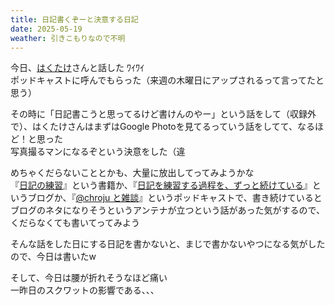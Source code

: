 ```yaml
---
title: 日記書くぞーと決意する日記
date: 2025-05-19
weather: 引きこもりなので不明
---
```

今日、[はくたけ](https://x.com/hacktk)さんと話した ﾜｲﾜｲ  
ポッドキャストに呼んでもらった（来週の木曜日にアップされるって言ってたと思う）

その時に「日記書こうと思ってるけど書けんのやー」という話をして（収録外で）、はくたけさんはまずはGoogle Photoを見てるっていう話をしてて、なるほど！と思った  
写真撮るマンになるぞという決意をした（違

めちゃくだらないこととかも、大量に放出してってみようかな  
『[日記の練習](https://www.nhk-book.co.jp/detail/000000057472024.html?srsltid=AfmBOor6vUzcfwYVboDGGOZZVSmqhCdm03c40XpVjpMDLYFekhj7Qds7)』という書籍か、『[日記を練習する過程を、ずっと続けている](https://chroju.hatenablog.jp/entry/20241019/practice_of_writing_diary)』というブログか、『[@chroju と雑談](https://hacktk.net/podcasts/32/)』というポッドキャストで、書き続けているとブログのネタになりそうというアンテナが立つという話があった気がするので、くだらなくても書いてってみよう

そんな話をした日にする日記を書かないと、まじで書かないやつになる気がしたので、今日は書いたw

そして、今日は腰が折れそうなほど痛い  
一昨日のスクワットの影響である、、、
